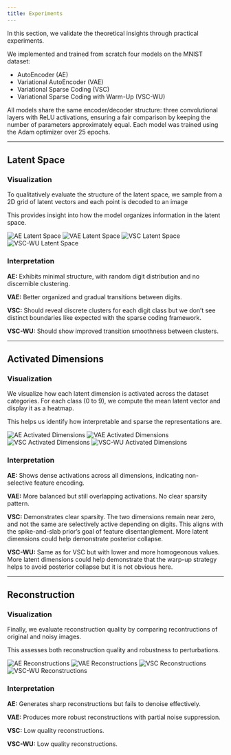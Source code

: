 ```yaml
---
title: Experiments
---
```


In this section, we validate the theoretical insights through practical experiments.

We implemented and trained from scratch four models on the MNIST dataset:

- AutoEncoder (AE)
- Variational AutoEncoder (VAE)  
- Variational Sparse Coding (VSC)  
- Variational Sparse Coding with Warm-Up (VSC-WU)

All models share the same encoder/decoder structure: three convolutional layers with ReLU activations, ensuring a fair comparison by keeping the number of parameters approximately equal. Each model was trained using the Adam optimizer over 25 epochs.

---

## Latent Space

### Visualization

To qualitatively evaluate the structure of the latent space, we sample from a 2D grid of latent vectors and each point is decoded to an image 

This provides insight into how the model organizes information in the latent space.

![AE Latent Space](assets/graphics/autoencoder/latent_space.png)
![VAE Latent Space](assets/graphics/vae/latent_space.png)
![VSC Latent Space](assets/graphics/vsc/latent_space.png)
![VSC-WU Latent Space](assets/graphics/vsc_warmup/latent_space.png)

### Interpretation

**AE:** Exhibits minimal structure, with random digit distribution and no discernible clustering.

**VAE:** Better organized and gradual transitions between digits.

**VSC:** Should reveal discrete clusters for each digit class but we don't see distinct boundaries like expected with the sparse coding framework.

**VSC-WU:** Should show improved transition smoothness between clusters.

---

## Activated Dimensions

### Visualization

We visualize how each latent dimension is activated across the dataset categories. For each class (0 to 9), we compute the mean latent vector and display it as a heatmap.

This helps us identify how interpretable and sparse the representations are.

![AE Activated Dimensions](assets/graphics/autoencoder/activated_dimensions.png)
![VAE Activated Dimensions](assets/graphics/vae/activated_dimensions.png)
![VSC Activated Dimensions](assets/graphics/vsc/activated_dimensions.png)
![VSC-WU Activated Dimensions](assets/graphics/vsc_warmup/activated_dimensions.png)

### Interpretation

**AE:** Shows dense activations across all dimensions, indicating non-selective feature encoding.

**VAE:** More balanced but still overlapping activations. No clear sparsity pattern.

**VSC:** Demonstrates clear sparsity. The two dimensions remain near zero, and not the same are selectively active depending on digits. This aligns with the spike-and-slab prior's goal of feature disentanglement. More latent dimensions could help demonstrate posterior collapse.

**VSC-WU:** Same as for VSC but with lower and more homogeonous values. More latent dimensions could help demonstrate that the warp-up strategy helps to avoid posterior collapse but it is not obvious here.

---

## Reconstruction

### Visualization

Finally, we evaluate reconstruction quality by comparing recontructions of original and noisy images.

This assesses both reconstruction quality and robustness to perturbations.

![AE Reconstructions](assets/graphics/autoencoder/reconstruction.png)
![VAE Reconstructions](assets/graphics/vae/reconstruction.png)
![VSC Reconstructions](assets/graphics/vsc/reconstruction.png)
![VSC-WU Reconstructions](assets/graphics/vsc_warmup/reconstruction.png)

### Interpretation

**AE:** Generates sharp reconstructions but fails to denoise effectively.

**VAE:** Produces more robust reconstructions with partial noise suppression.

**VSC:** Low quality reconstructions.

**VSC-WU:** Low quality reconstructions.
